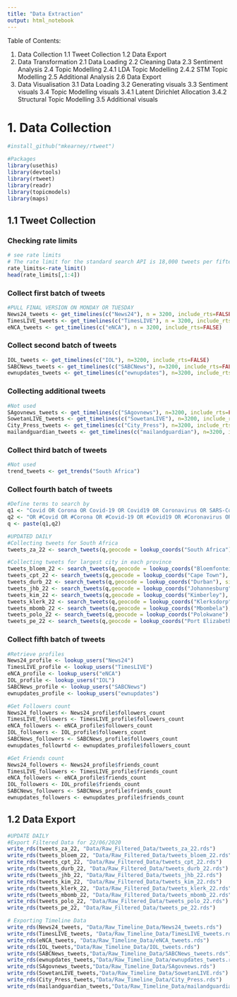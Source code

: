 ```yaml
---
title: "Data Extraction"
output: html_notebook
---
```



Table of Contents:

1. Data Collection
1.1 Tweet Collection
1.2 Data Export
2. Data Transformation
2.1 Data Loading
2.2 Cleaning Data
2.3 Sentiment Analysis
2.4 Topic Modelling
2.4.1 LDA Topic Modelling
2.4.2 STM Topic Modelling
2.5 Additional Analysis
2.6 Data Export
3. Data Visualisation
3.1 Data Loading
3.2 Generating visuals
3.3 Sentiment visuals
3.4 Topic Modelling visuals
3.4.1 Latent Dirichlet Allocation 
3.4.2 Structural Topic Modelling
3.5 Additional visuals



# 1. Data Collection

```r
#install_github("mkearney/rtweet")

#Packages
library(usethis)
library(devtools)
library(rtweet)
library(readr)
library(topicmodels)
library(maps)
```

## 1.1 Tweet Collection

### Checking rate limits
```r
# see rate limits
# The rate limit for the standard search API is 18,000 tweets per fifteen minutes. With a bearer token, the rate limit is 45,000 tweets per fifteen minutes. 
rate_limits<-rate_limit()
head(rate_limits[,1:4])
```


### Collect first batch of tweets
```r
#PULL FINAL VERSION ON MONDAY OR TUESDAY
News24_tweets <- get_timelines(c("News24"), n = 3200, include_rts=FALSE)
TimesLIVE_tweets <- get_timelines(c("TimesLIVE"), n = 3200, include_rts=FALSE)
eNCA_tweets <- get_timelines(c("eNCA"), n = 3200, include_rts=FALSE)

```


### Collect second batch of tweets
```r
IOL_tweets <- get_timelines(c("IOL"), n=3200, include_rts=FALSE)
SABCNews_tweets <- get_timelines(c("SABCNews"), n=3200, include_rts=FALSE)
ewnupdates_tweets <- get_timelines(c("ewnupdates"), n=3200, include_rts=FALSE)
```

### Collecting additional tweets
```r
#Not used
SAgovnews_tweets <- get_timelines(c("SAgovnews"), n=3200, include_rts=FALSE)
SowetanLIVE_tweets <- get_timelines(c("SowetanLIVE"), n=3200, include_rts=FALSE)
City_Press_tweets <- get_timelines(c("City_Press"), n=3200, include_rts=FALSE)
mailandguardian_tweets <- get_timelines(c("mailandguardian"), n=3200, include_rts=FALSE)
```


### Collect third batch of tweets

```r
#Not used
trend_tweets <- get_trends("South Africa")
```

### Collect fourth batch of tweets

```r
#Define terms to search by
q1 <- "Covid OR Corona OR Covid-19 OR Covid19 OR Coronavirus OR SARS-CoV-2 OR SARS-CoV"
q2 <- "OR #Covid OR #Corona OR #Covid-19 OR #Covid19 OR #Coronavirus OR #SARS-CoV-2 OR #SARS-CoV"
q <- paste(q1,q2)

#UPDATED DAILY
#Collecting tweets for South Africa
tweets_za_22 <- search_tweets(q,geocode = lookup_coords("South Africa"), since="2020-06-22", until="2020-06-23", type="recent", include_rts=FALSE, n=18000)

#Collecting tweets for largest city in each province
tweets_bloem_22 <- search_tweets(q,geocode = lookup_coords("Bloemfontein"), since="2020-06-22", until="2020-06-23", type="recent", include_rts=FALSE, n=18000)
tweets_cpt_22 <- search_tweets(q,geocode = lookup_coords("Cape Town"), since="2020-06-22", until="2020-06-23", type="recent", include_rts=FALSE, n=18000)
tweets_durb_22 <- search_tweets(q,geocode = lookup_coords("Durban"), since="2020-06-22", until="2020-06-23", type="recent", include_rts=FALSE, n=18000)
tweets_jhb_22 <- search_tweets(q,geocode = lookup_coords("Johannesburg"), since="2020-06-22", until="2020-06-23", type="recent", include_rts=FALSE, n=18000)
tweets_kim_22 <- search_tweets(q,geocode = lookup_coords("Kimberley"), since="2020-06-22", until="2020-06-23", type="recent", include_rts=FALSE, n=18000)
tweets_klerk_22 <- search_tweets(q,geocode = lookup_coords("Klerksdorp"), since="2020-06-22", until="2020-06-23", type="recent", include_rts=FALSE, n=18000)
tweets_mbomb_22 <- search_tweets(q,geocode = lookup_coords("Mbombela"), since="2020-06-22", until="2020-06-23", type="recent", include_rts=FALSE, n=18000)
tweets_polo_22 <- search_tweets(q,geocode = lookup_coords("Polokwane"), since="2020-06-22", until="2020-06-23", type="recent", include_rts=FALSE, n=18000)
tweets_pe_22 <- search_tweets(q,geocode = lookup_coords("Port Elizabeth"), since="2020-06-22", until="2020-06-23", type="recent", include_rts=FALSE, n=18000)
```


### Collect fifth batch of tweets

```r
#Retrieve profiles
News24_profile <- lookup_users("News24")
TimesLIVE_profile <- lookup_users("TimesLIVE")
eNCA_profile <- lookup_users("eNCA")
IOL_profile <- lookup_users("IOL")
SABCNews_profile <- lookup_users("SABCNews")
ewnupdates_profile <- lookup_users("ewnupdates")

#Get Followers count
News24_followers <- News24_profile$followers_count
TimesLIVE_followers <- TimesLIVE_profile$followers_count
eNCA_followers <- eNCA_profile$followers_count
IOL_followers <- IOL_profile$followers_count
SABCNews_followers <- SABCNews_profile$followers_count
ewnupdates_followrtd <- ewnupdates_profile$followers_count

#Get Friends count
News24_followers <- News24_profile$friends_count
TimesLIVE_followers <- TimesLIVE_profile$friends_count
eNCA_followers <- eNCA_profile$friends_count
IOL_followers <- IOL_profile$friends_count
SABCNews_followers <- SABCNews_profile$friends_count
ewnupdates_followers <- ewnupdates_profile$friends_count
```




## 1.2 Data Export
```r
#UPDATE DAILY
#Export Filtered Data for 22/06/2020
write_rds(tweets_za_22, "Data/Raw_Filtered_Data/tweets_za_22.rds")
write_rds(tweets_bloem_22, "Data/Raw_Filtered_Data/tweets_bloem_22.rds")
write_rds(tweets_cpt_22, "Data/Raw_Filtered_Data/tweets_cpt_22.rds")
write_rds(tweets_durb_22, "Data/Raw_Filtered_Data/tweets_durb_22.rds")
write_rds(tweets_jhb_22, "Data/Raw_Filtered_Data/tweets_jhb_22.rds")
write_rds(tweets_kim_22, "Data/Raw_Filtered_Data/tweets_kim_22.rds")
write_rds(tweets_klerk_22, "Data/Raw_Filtered_Data/tweets_klerk_22.rds")
write_rds(tweets_mbomb_22, "Data/Raw_Filtered_Data/tweets_mbomb_22.rds")
write_rds(tweets_polo_22, "Data/Raw_Filtered_Data/tweets_polo_22.rds")
write_rds(tweets_pe_22, "Data/Raw_Filtered_Data/tweets_pe_22.rds")

# Exporting Timeline Data
write_rds(News24_tweets, "Data/Raw_Timeline_Data/News24_tweets.rds")
write_rds(TimesLIVE_tweets, "Data/Raw_Timeline_Data/TimesLIVE_tweets.rds")
write_rds(eNCA_tweets, "Data/Raw_Timeline_Data/eNCA_tweets.rds")
write_rds(IOL_tweets,"Data/Raw_Timeline_Data/IOL_tweets.rds")
write_rds(SABCNews_tweets,"Data/Raw_Timeline_Data/SABCNews_tweets.rds")
write_rds(ewnupdates_tweets,"Data/Raw_Timeline_Data/ewnupdates_tweets.rds")
write_rds(SAgovnews_tweets,"Data/Raw_Timeline_Data/SAgovnews.rds")
write_rds(SowetanLIVE_tweets,"Data/Raw_Timeline_Data/SowetanLIVE.rds")
write_rds(City_Press_tweets,"Data/Raw_Timeline_Data/City_Press.rds")
write_rds(mailandguardian_tweets,"Data/Raw_Timeline_Data/mailandguardian.rds")
```



